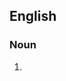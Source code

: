 {{also|try-hards}}

==English==

===Noun===
{{head|en|noun plural form}}

# {{plural of|tryhard|lang=en}}